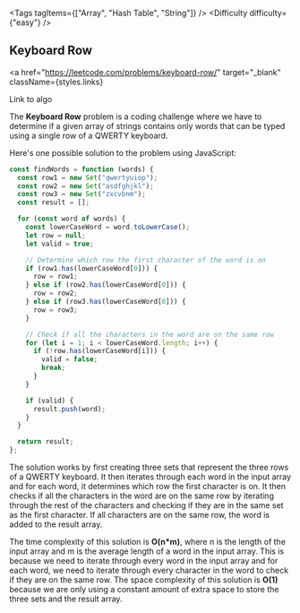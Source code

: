 
<Tags tagItems={["Array", "Hash Table", "String"]} />
<Difficulty difficulty={"easy"} />
## Keyboard Row

<a
  href="https://leetcode.com/problems/keyboard-row/"
  target="_blank"
  className={styles.links}
>
  Link to algo
</a>

The **Keyboard Row** problem is a coding challenge where we have to determine if a given array of strings contains only words that can be typed using a single row of a QWERTY keyboard.

Here's one possible solution to the problem using JavaScript:

```js
const findWords = function (words) {
  const row1 = new Set("qwertyuiop");
  const row2 = new Set("asdfghjkl");
  const row3 = new Set("zxcvbnm");
  const result = [];

  for (const word of words) {
    const lowerCaseWord = word.toLowerCase();
    let row = null;
    let valid = true;

    // Determine which row the first character of the word is on
    if (row1.has(lowerCaseWord[0])) {
      row = row1;
    } else if (row2.has(lowerCaseWord[0])) {
      row = row2;
    } else if (row3.has(lowerCaseWord[0])) {
      row = row3;
    }

    // Check if all the characters in the word are on the same row
    for (let i = 1; i < lowerCaseWord.length; i++) {
      if (!row.has(lowerCaseWord[i])) {
        valid = false;
        break;
      }
    }

    if (valid) {
      result.push(word);
    }
  }

  return result;
};
```

The solution works by first creating three sets that represent the three rows of a QWERTY keyboard. It then iterates through each word in the input array and for each word, it determines which row the first character is on. It then checks if all the characters in the word are on the same row by iterating through the rest of the characters and checking if they are in the same set as the first character. If all characters are on the same row, the word is added to the result array.

The time complexity of this solution is **O(n\*m)**, where n is the length of the input array and m is the average length of a word in the input array. This is because we need to iterate through every word in the input array and for each word, we need to iterate through every character in the word to check if they are on the same row. The space complexity of this solution is **O(1)** because we are only using a constant amount of extra space to store the three sets and the result array.
